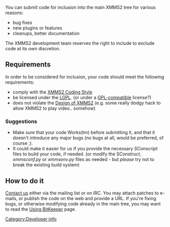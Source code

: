 {{Navbar}}

You can submit code for inclusion into the main XMMS2 tree for various reasons:

* bug fixes
* new plugins or features
* cleanups, better documentation

The XMMS2 development team reserves the right to include to exclude code at its own discretion.

== Requirements ==
In order to be considered for inclusion, your code should meet the following requirements:

* comply with the [[XMMS2 Coding Style]]
* be licensed under the [http://www.gnu.org/copyleft/lesser.html LGPL]. (or under a [http://www.gnu.org/philosophy/license-list.html#GPLCompatibleLicenses GPL-compatible] license?)
* does not violate the [[Design of XMMS2]] (e.g. some really dodgy hack to allow XMMS2 to play video.. somehow)

=== Suggestions ===

* Make sure that your code Works(tm) before submitting it, and that it doesn't introduce any major bugs (no bugs at all, would be preferred, of course ;).
* It could make it easier for us if you provide the necessary ''SConscript'' files to build your code, if needed. (or modify the ''SConstruct'', ''xmmsconf.py'' or ''xmmsenv.py'' files as needed - but ''please'' try not to break the existing build system)

== How to do it ==
[[About#Contact_info | Contact us]] either via the mailing list or on IRC. You may attach patches to e-mails, or publish the code on the web and provide a URL. If you're fixing bugs, or otherwise modifying code already in the main tree, you may want to read the [[Using BitKeeper]] page.

[[Category:Developer info]]